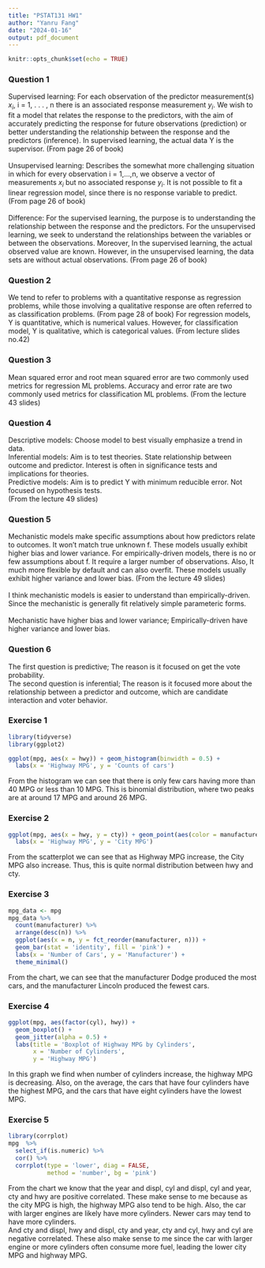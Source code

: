 ```yaml
---
title: "PSTAT131 HW1"
author: "Yanru Fang"
date: "2024-01-16"
output: pdf_document
---
```


```r
knitr::opts_chunk$set(echo = TRUE)
```

### Question 1
Supervised learning: For each observation of the predictor measurement(s) $x_i$, i = 1, . . . , n there is an associated response measurement $y_i$. We wish to fit a model that relates the response to the predictors, with the aim of accurately predicting the response for future observations (prediction) or better understanding the relationship between the response and the predictors (inference). In supervised learning, the actual data Y is the supervisor. (From page 26 of book)\
\
Unsupervised learning: Describes the somewhat more challenging situation in which for every observation i = 1,...,n, we observe a vector of measurements $x_i$ but no associated response $y_i$. It is not possible to fit a linear regression model, since there is no response variable to predict. (From page 26 of book)\
\
Difference: For the supervised learning, the purpose is to understanding the relationship between the response and the predictors. For the unsupervised learning, we seek to understand the relationships between the variables or between the observations. Moreover, In the supervised learning, the actual observed value are known. However, in the unsupervised learning, the data sets are without actual observations. (From page 26 of book)\

### Question 2
We tend to refer to problems with a quantitative response as regression problems, while those involving a qualitative response are often referred to as classification problems. (From page 28 of book) For regression models, Y is quantitative, which is numerical values. However, for classification model, Y is qualitative, which is categorical values. (From lecture slides no.42)\

### Question 3
Mean squared error and root mean squared error are two commonly used metrics for regression ML problems.
Accuracy and error rate are two commonly used metrics for classification ML problems. (From the lecture 43 slides)\

### Question 4
Descriptive models: Choose model to best visually emphasize a trend in data.\
Inferential models: Aim is to test theories. State relationship between outcome and predictor. Interest is often in significance tests and implications for theories.\
Predictive models: Aim is to predict Y with minimum reducible error. Not focused on hypothesis tests.\
(From the lecture 49 slides)

### Question 5 
Mechanistic models make specific assumptions about how predictors relate to outcomes. It won't match true unknown f. These models usually exhibit higher bias and lower variance. For empirically-driven models, there is no or few assumptions about f. It require a larger number of observations. Also, It much more flexible by default and can also overfit. These models usually exhibit higher variance and lower bias. (From the lecture 49 slides)\
\
I think mechanistic models is easier to understand than empirically-driven. Since the mechanistic is generally fit relatively simple parameteric forms.\
\
Mechanistic have higher bias and lower variance; Empirically-driven have higher variance and lower bias.\

### Question 6
The first question is predictive; The reason is it focused on get the vote probability. \
The second question is inferential; The reason is it focused more about the relationship between a predictor and outcome, which are candidate interaction and voter behavior.
\

### Exercise 1
```r
library(tidyverse)
library(ggplot2)
```

```r
ggplot(mpg, aes(x = hwy)) + geom_histogram(binwidth = 0.5) + 
  labs(x = 'Highway MPG', y = 'Counts of cars')
```
From the histogram we can see that there is only few cars having more than 40 MPG or less than 10 MPG. This is binomial distribution, where two peaks are at around 17 MPG and around 26 MPG.\

### Exercise 2
```r
ggplot(mpg, aes(x = hwy, y = cty)) + geom_point(aes(color = manufacturer)) + 
  labs(x = 'Highway MPG', y = 'City MPG')
```
From the scatterplot we can see that as Highway MPG increase, the City MPG also increase. Thus, this is quite normal distribution between hwy and cty.\

### Exercise 3
```r
mpg_data <- mpg
mpg_data %>% 
  count(manufacturer) %>%
  arrange(desc(n)) %>%
  ggplot(aes(x = n, y = fct_reorder(manufacturer, n))) + 
  geom_bar(stat = 'identity', fill = 'pink') + 
  labs(x = 'Number of Cars', y = 'Manufacturer') + 
  theme_minimal()
```
From the chart, we can see that the manufacturer Dodge produced the most cars, and the manufacturer Lincoln produced the fewest cars.\

### Exercise 4
```r
ggplot(mpg, aes(factor(cyl), hwy)) + 
  geom_boxplot() + 
  geom_jitter(alpha = 0.5) + 
  labs(title = 'Boxplot of Highway MPG by Cylinders',
       x = 'Number of Cylinders',
       y = 'Highway MPG')
```
In this graph we find when number of cylinders increase, the highway MPG is decreasing. Also, on the average, the cars that have four cylinders have the highest MPG, and the cars that have eight cylinders have the lowest MPG.\

### Exercise 5
```r
library(corrplot)
mpg  %>% 
  select_if(is.numeric) %>% 
  cor() %>% 
  corrplot(type = 'lower', diag = FALSE, 
           method = 'number', bg = 'pink')
```
From the chart we know that the year and displ, cyl and displ, cyl and year, cty and hwy are positive correlated. These make sense to me because as the city MPG is high, the highway MPG also tend to be high. 
Also, the car with larger engines are likely have more cylinders. Newer cars may tend to have more cylinders.\
And cty and displ, hwy and displ, cty and year, cty and cyl, hwy and cyl are negative correlated. These also make sense to me since the car with larger engine or more cylinders often consume more fuel, leading the lower city MPG and highway MPG.\ 
